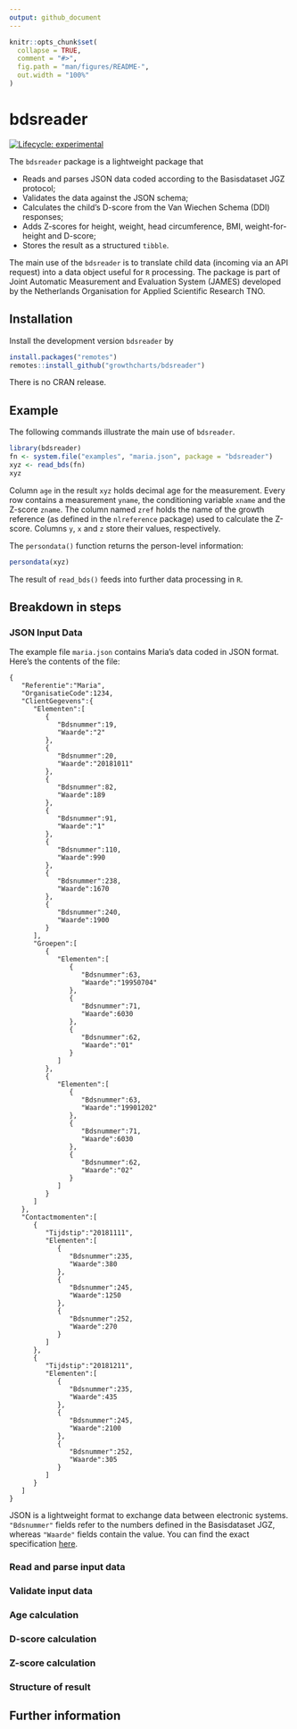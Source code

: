 ```yaml
---
output: github_document
---
```


<!-- README.md is generated from README.Rmd. Please edit that file -->

```r
knitr::opts_chunk$set(
  collapse = TRUE,
  comment = "#>",
  fig.path = "man/figures/README-",
  out.width = "100%"
)
```
# bdsreader

<!-- badges: start -->
[![Lifecycle: experimental](https://img.shields.io/badge/lifecycle-experimental-orange.svg)](https://lifecycle.r-lib.org/articles/stages.html#experimental)
<!-- badges: end -->

The `bdsreader` package is a lightweight package that

- Reads and parses JSON data coded according to the Basisdataset JGZ protocol;
- Validates the data against the JSON schema;
- Calculates the child's D-score from the Van Wiechen Schema (DDI) responses;
- Adds Z-scores for height, weight, head circumference, BMI, weight-for-height and D-score;
- Stores the result as a structured `tibble`.

The main use of the `bdsreader` is to translate child data (incoming via an API request) into a data object useful for `R` processing. The package is part of Joint Automatic Measurement and Evaluation System (JAMES) developed by the Netherlands Organisation for Applied Scientific Research TNO.

## Installation

Install the development version `bdsreader` by

```r
install.packages("remotes")
remotes::install_github("growthcharts/bdsreader")
```

There is no CRAN release.

## Example

The following commands illustrate the main use of `bdsreader`.

```r
library(bdsreader)
fn <- system.file("examples", "maria.json", package = "bdsreader")
xyz <- read_bds(fn)
xyz
```

Column `age` in the result `xyz` holds decimal age for the measurement. Every row contains a measurement `yname`, the conditioning variable `xname` and the Z-score `zname`. The column named `zref` holds the name of the growth reference (as defined in the `nlreference` package) used to calculate the Z-score. Columns `y`, `x` and `z` store their values, respectively. 

The `persondata()` function returns the person-level information:

```r
persondata(xyz)
```

The result of `read_bds()` feeds into further data processing in `R`.

## Breakdown in steps

### JSON Input Data

The example file `maria.json` contains Maria's data coded in JSON format. Here's the contents of the file:

```
{
   "Referentie":"Maria",
   "OrganisatieCode":1234,
   "ClientGegevens":{
      "Elementen":[
         {
            "Bdsnummer":19,
            "Waarde":"2"
         },
         {
            "Bdsnummer":20,
            "Waarde":"20181011"
         },
         {
            "Bdsnummer":82,
            "Waarde":189
         },
         {
            "Bdsnummer":91,
            "Waarde":"1"
         },
         {
            "Bdsnummer":110,
            "Waarde":990
         },
         {
            "Bdsnummer":238,
            "Waarde":1670
         },
         {
            "Bdsnummer":240,
            "Waarde":1900
         }
      ],
      "Groepen":[
         {
            "Elementen":[
               {
                  "Bdsnummer":63,
                  "Waarde":"19950704"
               },
               {
                  "Bdsnummer":71,
                  "Waarde":6030
               },
               {
                  "Bdsnummer":62,
                  "Waarde":"01"
               }
            ]
         },
         {
            "Elementen":[
               {
                  "Bdsnummer":63,
                  "Waarde":"19901202"
               },
               {
                  "Bdsnummer":71,
                  "Waarde":6030
               },
               {
                  "Bdsnummer":62,
                  "Waarde":"02"
               }
            ]
         }
      ]
   },
   "Contactmomenten":[
      {
         "Tijdstip":"20181111",
         "Elementen":[
            {
               "Bdsnummer":235,
               "Waarde":380
            },
            {
               "Bdsnummer":245,
               "Waarde":1250
            },
            {
               "Bdsnummer":252,
               "Waarde":270
            }
         ]
      },
      {
         "Tijdstip":"20181211",
         "Elementen":[
            {
               "Bdsnummer":235,
               "Waarde":435
            },
            {
               "Bdsnummer":245,
               "Waarde":2100
            },
            {
               "Bdsnummer":252,
               "Waarde":305
            }
         ]
      }
   ]
}
```

JSON is a lightweight format to exchange data between electronic systems. `"Bdsnummer"` fields refer to the numbers defined in the Basisdataset JGZ, whereas `"Waarde"` fields contain the value. You can find the exact specification [here](here). 

### Read and parse input data

### Validate input data

### Age calculation

### D-score calculation

### Z-score calculation

### Structure of result

## Further information


